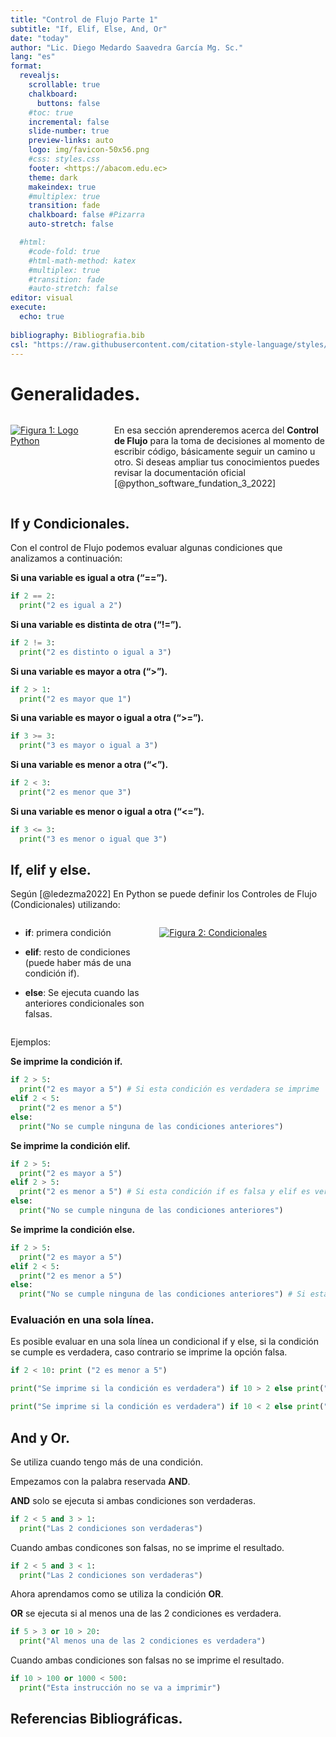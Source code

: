 ```yaml
---
title: "Control de Flujo Parte 1"
subtitle: "If, Elif, Else, And, Or"
date: "today"
author: "Lic. Diego Medardo Saavedra García Mg. Sc."
lang: "es"
format:
  revealjs:
    scrollable: true
    chalkboard: 
      buttons: false
    #toc: true
    incremental: false
    slide-number: true
    preview-links: auto
    logo: img/favicon-50x56.png
    #css: styles.css
    footer: <https://abacom.edu.ec>
    theme: dark
    makeindex: true
    #multiplex: true
    transition: fade
    chalkboard: false #Pizarra
    auto-stretch: false

  #html: 
    #code-fold: true
    #html-math-method: katex
    #multiplex: true
    #transition: fade
    #auto-stretch: false
editor: visual
execute: 
  echo: true
    
bibliography: Bibliografia.bib
csl: "https://raw.githubusercontent.com/citation-style-language/styles/master/apa.csl"
---
```


# Generalidades.

::: columns
::: {.column width="30%"}
[![Figura 1: Logo Python](img/Python_(programming_language)-Logo.wine.png){fig-align="left"}](https://download.logo.wine/logo/Python_(programming_language)/Python_(programming_language)-Logo.wine.png)
:::

::: {.column width="70%"}
En esa sección aprenderemos acerca del **Control de Flujo** para la toma de decisiones al momento de escribir código, básicamente seguir un camino u otro. Si deseas ampliar tus conocimientos puedes revisar la documentación oficial [@python_software_fundation_3_2022]
:::
:::

## If y Condicionales.

Con el control de Flujo podemos evaluar algunas condiciones que analizamos a continuación:

**Si una variable es igual a otra ("==").**

```python
if 2 == 2:
  print("2 es igual a 2")
```

**Si una variable es distinta de otra ("!=").**

```python
if 2 != 3:
  print("2 es distinto o igual a 3")
```

**Si una variable es mayor a otra ("\>").**

```python
if 2 > 1:
  print("2 es mayor que 1")
```

**Si una variable es mayor o igual a otra ("\>=").**

```python
if 3 >= 3:
  print("3 es mayor o igual a 3")
```

**Si una variable es menor a otra ("\<").**

```python
if 2 < 3:
  print("2 es menor que 3")
```

**Si una variable es menor o igual a otra ("\<=").**

```python
if 3 <= 3:
  print("3 es menor o igual que 3")
```

## If, elif y else.

Según [@ledezma2022] En Python se puede definir los Controles de Flujo (Condicionales) utilizando:

::: columns
::: {.column width="45%"}
-   **if**: primera condición

-   **elif**: resto de condiciones (puede haber más de una condición if).

-   **else**: Se ejecuta cuando las anteriores condicionales son falsas.
:::

::: {.column width="55%"}
[![Figura 2: Condicionales](images/paste-86DB30FB.png){fig-align="center"}](https://drive.google.com/file/d/12_1yUhaGeoH7wLGqrHiSx987FMdqM_Mv/view)
:::
:::

Ejemplos:

**Se imprime la condición if.**

```python
if 2 > 5: 
  print("2 es mayor a 5") # Si esta condición es verdadera se imprime
elif 2 < 5: 
  print("2 es menor a 5") 
else:
  print("No se cumple ninguna de las condiciones anteriores")
```

**Se imprime la condición elif.**

```python
if 2 > 5: 
  print("2 es mayor a 5") 
elif 2 > 5: 
  print("2 es menor a 5") # Si esta condición if es falsa y elif es verdadera se imprime
else:
  print("No se cumple ninguna de las condiciones anteriores")
```

**Se imprime la condición else.**

```python
if 2 > 5: 
  print("2 es mayor a 5") 
elif 2 < 5: 
  print("2 es menor a 5") 
else: 
  print("No se cumple ninguna de las condiciones anteriores") # Si esta condiciones anteriores no se cumplen se imprime
```

### Evaluación en una sola línea.

Es posible evaluar en una sola línea un condicional if y else, si la condición se cumple es verdadera, caso contrario se imprime la opción falsa.

```python
if 2 < 10: print ("2 es menor a 5")
```

```python
print("Se imprime si la condición es verdadera") if 10 > 2 else print("Se imprime si la condición es falsa")
```

```python
print("Se imprime si la condición es verdadera") if 10 < 2 else print("Se imprime si la condición es falsa")

```

## And y Or.

Se utiliza cuando tengo más de una condición.

Empezamos con la palabra reservada **AND**.

**AND** solo se ejecuta si ambas condiciones son verdaderas.

```python
if 2 < 5 and 3 > 1:
  print("Las 2 condiciones son verdaderas")
```

Cuando ambas condicones son falsas, no se imprime el resultado.

```python
if 2 < 5 and 3 < 1:
  print("Las 2 condiciones son verdaderas")
```

Ahora aprendamos como se utiliza la condición **OR**.

**OR** se ejecuta si al menos una de las 2 condiciones es verdadera.

```python
if 5 > 3 or 10 > 20:
  print("Al menos una de las 2 condiciones es verdadera")
```

Cuando ambas condiciones son falsas no se imprime el resultado.

```python
if 10 > 100 or 1000 < 500:
  print("Esta instrucción no se va a imprimir")
```

## Referencias Bibliográficas.
